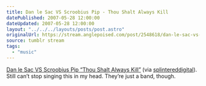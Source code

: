 ```yaml
---
title: Dan le Sac VS Scroobius Pip - Thou Shalt Always Kill
datePublished: 2007-05-28 12:00:00
dateUpdated: 2007-05-28 12:00:00
layout: "../../../layouts/posts/post.astro"
originalUrl: https://stream.anglepoised.com/post/2548618/dan-le-sac-vs-scroobius-pip-thou-shalt-always
source: tumblr stream
tags:
  - "music"
---
```



<YouTube id="https://www.youtube.com/watch?v=yoN6XfyQsr4" />

[Dan le Sac VS Scroobius Pip “Thou Shalt Always Kill”](https://www.youtube.com/watch?v=yoN6XfyQsr4) (via [splintereddigital](http://youtube.com/user/splintereddigital)). Still can’t stop singing this in my head. They’re just a band, though.
